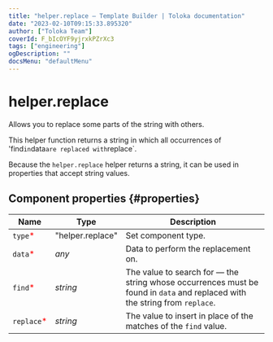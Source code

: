 ```yaml
---
title: "helper.replace — Template Builder | Toloka documentation"
date: "2023-02-10T09:15:33.895320"
author: ["Toloka Team"]
coverId: F_bIcOYF9yjrxkPZrXc3
tags: ["engineering"]
ogDescription: ""
docsMenu: "defaultMenu"
---
```


# helper.replace

Allows you to replace some parts of the string with others.

This helper function returns a string in which all occurrences of 'find`in`data`are replaced with`replace`.

Because the `helper.replace` helper returns a string, it can be used in properties that accept string values.

## Component properties {#properties}

**Name** | **Type** | **Description**
----- | ----- | -----
`type`<span style="color: red">\*</span> | "helper.replace" | Set component type.
`data`<span style="color: red">\*</span> | _any_ | Data to perform the replacement on.
`find`<span style="color: red">\*</span> | _string_ | The value to search for — the string whose occurrences must be found in `data` and replaced with the string from `replace`.
`replace`<span style="color: red">\*</span> | _string_ | The value to insert in place of the matches of the `find` value.
